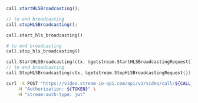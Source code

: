 
<Tabs groupId="examples">
<TabItem value="js" label="JavaScript">

```js
call.startHLSBroadcasting();

// to end broadcasting
call.stopHLSBroadcasting();
```

</TabItem>
<TabItem value="py" label="Python">

```py
call.start_hls_broadcasting()

# to end broadcasting
call.stop_hls_broadcasting()
```

</TabItem>
<TabItem value="go" label="Golang">

```go
call.StartHLSBroadcasting(ctx, &getstream.StartHLSBroadcastingRequest{})
// to end broadcasting
call.StopHLSBroadcasting(ctx, &getstream.StopHLSBroadcastingRequest{})
```

</TabItem>
<TabItem value="curl" label="cURL">

```bash
curl -X POST "https://video.stream-io-api.com/api/v2/video/call/${CALL_TYPE}/${CALL_ID}/start_broadcasting?api_key=${API_KEY}" \
    -H "Authorization: ${TOKEN}" \
    -H "stream-auth-type: jwt"
```

</TabItem>
</Tabs>
